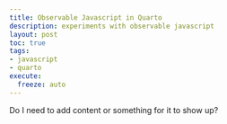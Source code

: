 ```yaml
---
title: Observable Javascript in Quarto
description: experiments with observable javascript
layout: post
toc: true
tags:
- javascript
- quarto
execute:
  freeze: auto
---
```



Do I need to add content or something for it to show up?

